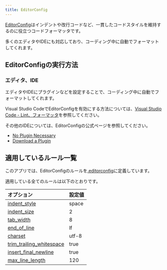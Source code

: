 ```yaml
---
title: EditorConfig
---
```


[EditorConfig](https://editorconfig.org/)はインデントや改行コードなど、一貫したコードスタイルを維持するのに役立つコードフォーマッタです。

多くのエディタやIDEにも対応しており、コーディング中に自動でフォーマットしてくれます。

## EditorConfigの実行方法

### エディタ、IDE

エディタやIDEにプラグインなどを設定することで、コーディング中に自動でフォーマットしてくれます。

Visual Studio CodeでEditorConfigを有効にする方法については、[Visual Studio Code - Lint、フォーマッタ](../../tools/vscode.md#lintフォーマッタ)を参照してください。

その他のIDEについては、EditorConfigの公式ページを参照してください。

- [No Plugin Necessary](https://editorconfig.org/#pre-installed)
- [Download a Plugin](https://editorconfig.org/#download)

## 適用しているルール一覧

このアプリでは、EditorConfigのルールを[.editorconfig](https://github.com/{@inject:organization}/mobile-app-crib-notes/tree/master/example-app/SantokuApp/.editorconfig)に定義しています。

適用している全てのルールは以下のとおりです。

| オプション | 設定値   |
|:------|:------|
| [indent_style](https://github.com/editorconfig/editorconfig/wiki/EditorConfig-Properties#indent_style)  | space |
| [indent_size](https://github.com/editorconfig/editorconfig/wiki/EditorConfig-Properties#indent_size)  | 2 |
| [tab_width](https://github.com/editorconfig/editorconfig/wiki/EditorConfig-Properties#tab_width)  | 8 |
| [end_of_line](https://github.com/editorconfig/editorconfig/wiki/EditorConfig-Properties#end_of_line)  | lf    |
| [charset](https://github.com/editorconfig/editorconfig/wiki/EditorConfig-Properties#charset)  | utf-8 |
| [trim_trailing_whitespace](https://github.com/editorconfig/editorconfig/wiki/EditorConfig-Properties#trim_trailing_whitespace)  | true  |
| [insert_final_newline](https://github.com/editorconfig/editorconfig/wiki/EditorConfig-Properties#insert_final_newline)  | true  |
| [max_line_length](https://github.com/editorconfig/editorconfig/wiki/EditorConfig-Properties#max_line_length)  | 120   |
